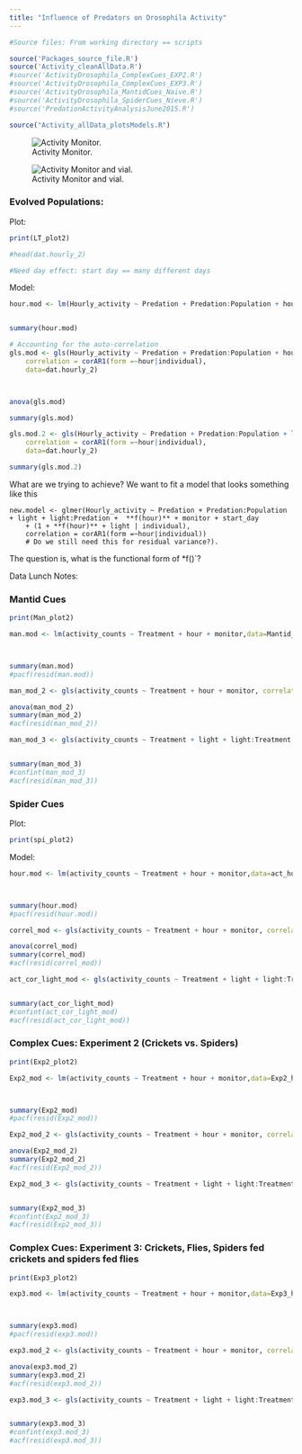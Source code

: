 ```yaml
---
title: "Influence of Predators on Drosophila Activity"
---
```



```r
#Source files: From working directory == scripts

source('Packages_source_file.R')
source('Activity_cleanAllData.R')
#source('ActivityDrosophila_ComplexCues_EXP2.R')
#source('ActivityDrosophila_ComplexCues_EXP3.R')
#source('ActivityDrosophila_MantidCues_Naive.R')
#source('ActivityDrosophila_SpiderCues_Nieve.R')
#source('PredationActivityAnalysisJune2015.R')
```


```r
source("Activity_allData_plotsModels.R")
```


![Activity Monitor.](../misc/20160704_111920.jpg)



![Activity Monitor and vial.](../misc/20160704_111925.jpg)



### Evolved Populations:
Plot:
```r
print(LT_plot2)
```

```r
#head(dat.hourly_2)

#Need day effect: start day == many different days
```

Model:

```r
hour.mod <- lm(Hourly_activity ~ Predation + Predation:Population + hour + monitor + start_day,data=dat.hourly_2)


summary(hour.mod)

```

```r
# Accounting for the auto-correlation
gls.mod <- gls(Hourly_activity ~ Predation + Predation:Population + hour + monitor + start_day,
    correlation = corAR1(form =~hour|individual),
    data=dat.hourly_2)



anova(gls.mod)

summary(gls.mod)
```



```r
gls.mod.2 <- gls(Hourly_activity ~ Predation + Predation:Population + light + light:Predation +  hour + monitor + start_day,
    correlation = corAR1(form =~hour|individual),
    data=dat.hourly_2)  

summary(gls.mod.2)
```



What are we trying to achieve? We want to fit a model that looks something like this

``` 
new.model <- glmer(Hourly_activity ~ Predation + Predation:Population + light + light:Predation +  **f(hour)** + monitor + start_day 
    + (1 + **f(hour)** + light | individual),
    correlation = corAR1(form =~hour|individual)) 
    # Do we still need this for residual variance?).
```    

The question is, what is the functional form of *f()`?



Data Lunch Notes:





### Mantid Cues
```r
print(Man_plot2)
```

```r
man.mod <- lm(activity_counts ~ Treatment + hour + monitor,data=Mantid_hour)



summary(man.mod)
#pacf(resid(man.mod))
```


```r
man_mod_2 <- gls(activity_counts ~ Treatment + hour + monitor, correlation = corAR1(form = ~ 1|hour), data=Mantid_hour)

anova(man_mod_2)
summary(man_mod_2)
#acf(resid(man_mod_2))
```


```r
man_mod_3 <- gls(activity_counts ~ Treatment + light + light:Treatment +  hour + monitor, correlation = corAR1(form =~1|hour), control = list(singular.ok = TRUE), data=Mantid_hour)


summary(man_mod_3)
#confint(man_mod_3)
#acf(resid(man_mod_3))
```




### Spider Cues
Plot:
```r
print(spi_plot2)
```

Model:

```r
hour.mod <- lm(activity_counts ~ Treatment + hour + monitor,data=act_hour)



summary(hour.mod)
#pacf(resid(hour.mod))
```


```r
correl_mod <- gls(activity_counts ~ Treatment + hour + monitor, correlation = corAR1(form = ~ 1|hour), data=act_hour)

anova(correl_mod)
summary(correl_mod)
#acf(resid(correl_mod))
```


```r
act_cor_light_mod <- gls(activity_counts ~ Treatment + light + light:Treatment +  hour + monitor, correlation = corAR1(form =~1|hour), control = list(singular.ok = TRUE), data=act_hour)


summary(act_cor_light_mod)
#confint(act_cor_light_mod)
#acf(resid(act_cor_light_mod))
```


### Complex Cues: Experiment 2 (Crickets vs. Spiders)
```r
print(Exp2_plot2)

```



```r
Exp2_mod <- lm(activity_counts ~ Treatment + hour + monitor,data=Exp2_hour)



summary(Exp2_mod)
#pacf(resid(Exp2_mod))
```


```r
Exp2_mod_2 <- gls(activity_counts ~ Treatment + hour + monitor, correlation = corAR1(form = ~ 1|hour), data=Exp2_hour)

anova(Exp2_mod_2)
summary(Exp2_mod_2)
#acf(resid(Exp2_mod_2))
```


```r
Exp2_mod_3 <- gls(activity_counts ~ Treatment + light + light:Treatment +  hour + monitor, correlation = corAR1(form =~1|hour), control = list(singular.ok = TRUE), data=Exp2_hour)


summary(Exp2_mod_3)
#confint(Exp2_mod_3)
#acf(resid(Exp2_mod_3))
```




### Complex Cues: Experiment 3: Crickets, Flies, Spiders fed crickets and spiders fed flies

```r
print(Exp3_plot2)
```

```r
exp3.mod <- lm(activity_counts ~ Treatment + hour + monitor,data=Exp3_hour)



summary(exp3.mod)
#pacf(resid(exp3.mod))
```


```r
exp3.mod_2 <- gls(activity_counts ~ Treatment + hour + monitor, correlation = corAR1(form = ~ 1|hour), data=Exp3_hour)

anova(exp3.mod_2)
summary(exp3.mod_2)
#acf(resid(exp3.mod_2))
```


```r
exp3.mod_3 <- gls(activity_counts ~ Treatment + light + light:Treatment +  hour + monitor, correlation = corAR1(form =~1|hour), control = list(singular.ok = TRUE), data=Exp3_hour)


summary(exp3.mod_3)
#confint(exp3.mod_3)
#acf(resid(exp3.mod_3))
```

